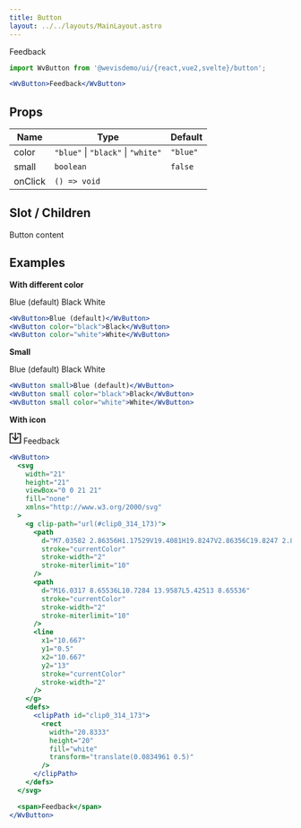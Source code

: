 ```yaml
---
title: Button
layout: ../../layouts/MainLayout.astro
---
```



<WvButton>Feedback</WvButton>

```jsx
import WvButton from '@wevisdemo/ui/{react,vue2,svelte}/button';

<WvButton>Feedback</WvButton>
```

## Props

| Name    | Type                               | Default  |
| ------- | ---------------------------------- | -------- |
| color   | `"blue"` \| `"black"` \| `"white"` | `"blue"` |
| small   | `boolean`                          | `false`  |
| onClick | `() => void`                       |          |

## Slot / Children

Button content

## Examples

**With different color**

<WvButtonGroup>
  <WvButton>Blue (default)</WvButton>
  <WvButton color="black">Black</WvButton>
  <WvButton color="white">White</WvButton>
</WvButtonGroup>

```jsx
<WvButton>Blue (default)</WvButton>
<WvButton color="black">Black</WvButton>
<WvButton color="white">White</WvButton>
```


**Small**

  <WvButtonGroup>
    <WvButton small>Blue (default)</WvButton>
    <WvButton small color="black">Black</WvButton>
    <WvButton small color="white">White</WvButton>
  </WvButtonGroup>

```jsx
<WvButton small>Blue (default)</WvButton>
<WvButton small color="black">Black</WvButton>
<WvButton small color="white">White</WvButton>
```

**With icon**

<WvButton>
  <svg width="21" height="21" viewBox="0 0 21 21" fill="none" xmlns="http://www.w3.org/2000/svg">
    <g clip-path="url(#clip0_314_173)">
      <path d="M7.03582 2.86356H1.17529V19.4081H19.8247V2.86356C19.8247 2.86356 15.306 2.86356 13.9642 2.86356" stroke="currentColor" stroke-width="2" stroke-miterlimit="10"/>
      <path d="M16.0317 8.65536L10.7284 13.9587L5.42513 8.65536" stroke="currentColor" stroke-width="2" stroke-miterlimit="10"/>
      <line x1="10.667" y1="0.5" x2="10.667" y2="13" stroke="currentColor" stroke-width="2"/>
    </g>
    <defs>
      <clipPath id="clip0_314_173">
        <rect width="20.8333" height="20" fill="white" transform="translate(0.0834961 0.5)"/>
      </clipPath>
    </defs>
  </svg>
  <span>Feedback</span>
</WvButton>

```jsx
<WvButton>
  <svg
    width="21"
    height="21"
    viewBox="0 0 21 21"
    fill="none"
    xmlns="http://www.w3.org/2000/svg"
  >
    <g clip-path="url(#clip0_314_173)">
      <path
        d="M7.03582 2.86356H1.17529V19.4081H19.8247V2.86356C19.8247 2.86356 15.306 2.86356 13.9642 2.86356"
        stroke="currentColor"
        stroke-width="2"
        stroke-miterlimit="10"
      />
      <path
        d="M16.0317 8.65536L10.7284 13.9587L5.42513 8.65536"
        stroke="currentColor"
        stroke-width="2"
        stroke-miterlimit="10"
      />
      <line
        x1="10.667"
        y1="0.5"
        x2="10.667"
        y2="13"
        stroke="currentColor"
        stroke-width="2"
      />
    </g>
    <defs>
      <clipPath id="clip0_314_173">
        <rect
          width="20.8333"
          height="20"
          fill="white"
          transform="translate(0.0834961 0.5)"
        />
      </clipPath>
    </defs>
  </svg>

  <span>Feedback</span>
</WvButton>
```

